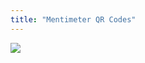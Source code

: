 ```yaml
---
title: "Mentimeter QR Codes"
---
```


![](images/mentimeter_qr_codes.jpg){fig-alt="mentimeter_qr_codes" fig-align="center"}
